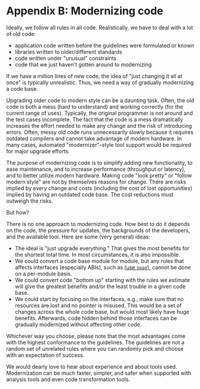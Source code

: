 # <a href="#" name="S-modernizing"></a>Appendix B: Modernizing code

Ideally, we follow all rules in all code.
Realistically, we have to deal with a lot of old code:

* application code written before the guidelines were formulated or known
* libraries written to older/different standards
* code written under "unusual" constraints
* code that we just haven't gotten around to modernizing

If we have a million lines of new code, the idea of "just changing it all at once" is typically unrealistic.
Thus, we need a way of gradually modernizing a code base.

Upgrading older code to modern style can be a daunting task.
Often, the old code is both a mess (hard to understand) and working correctly (for the current range of uses).
Typically, the original programmer is not around and the test cases incomplete.
The fact that the code is a mess dramatically increases the effort needed to make any change and the risk of introducing errors.
Often, messy old code runs unnecessarily slowly because it requires outdated compilers and cannot take advantage of modern hardware.
In many cases, automated "modernizer"-style tool support would be required for major upgrade efforts.

The purpose of modernizing code is to simplify adding new functionality, to ease maintenance, and to increase performance (throughput or latency), and to better utilize modern hardware.
Making code "look pretty" or "follow modern style" are not by themselves reasons for change.
There are risks implied by every change and costs (including the cost of lost opportunities) implied by having an outdated code base.
The cost reductions must outweigh the risks.

But how?

There is no one approach to modernizing code.
How best to do it depends on the code, the pressure for updates, the backgrounds of the developers, and the available tool.
Here are some (very general) ideas:

* The ideal is "just upgrade everything." That gives the most benefits for the shortest total time.
  In most circumstances, it is also impossible.
* We could convert a code base module for module, but any rules that affects interfaces (especially ABIs), such as [(use `span`)](/gsl#SS-views), cannot be done on a per-module basis.
* We could convert code "bottom up" starting with the rules we estimate will give the greatest benefits and/or the least trouble in a given code base.
* We could start by focusing on the interfaces, e.g., make sure that no resources are lost and no pointer is misused.
  This would be a set of changes across the whole code base, but would most likely have huge benefits.
  Afterwards, code hidden behind those interfaces can be gradually modernized without affecting other code.

Whichever way you choose, please note that the most advantages come with the highest conformance to the guidelines.
The guidelines are not a random set of unrelated rules where you can randomly pick and choose with an expectation of success.

We would dearly love to hear about experience and about tools used.
Modernization can be much faster, simpler, and safer when supported with analysis tools and even code transformation tools.

